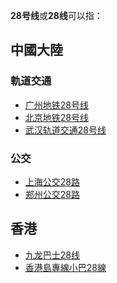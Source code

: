 {{线路名消歧义}}
'''28号线'''或'''28线'''可以指：
==中國大陸==
===軌道交通===
* [[广州地铁28号线|广州地铁28号线]]
* [[北京地铁28号线|北京地铁28号线]]
* [[武汉地铁28号线|武汉轨道交通28号线]]

===公交===
* [[上海公交28路|上海公交28路]]
* [[郑州公交28路|郑州公交28路]]

==香港==
* [[九龙巴士28线|九龙巴士28线]]
* [[香港島專線小巴28線|香港島專線小巴28線]]

{{disambig|cat=四字路线名消歧义}}